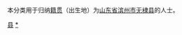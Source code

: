 {{Catnav|頁面分類|各種主題的頁面分類|依中国各省来作的分类|各地中国人|山东人|滨州人}}
{{Catnav|頁面分類|人物|各國人物|中国人|各地中国人|山东人|滨州人}}

本分类用于归纳[[籍贯|籍贯]]（出生地）为[[山东省|山东省]][[滨州市|滨州市]][[无棣县|无棣县]]的人士。

[[Category:滨州人|县]]
[[Category:无棣县|*]]